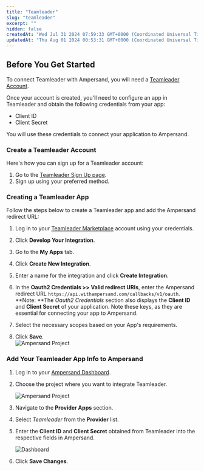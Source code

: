 ```yaml
---
title: "Teamleader"
slug: "teamleader"
excerpt: ""
hidden: false
createdAt: "Wed Jul 31 2024 07:59:33 GMT+0000 (Coordinated Universal Time)"
updatedAt: "Thu Aug 01 2024 00:53:31 GMT+0000 (Coordinated Universal Time)"
---
```

## Before You Get Started

To connect Teamleader with Ampersand, you will need a [Teamleader Account](https://www.teamleader.eu/).

Once your account is created, you'll need to configure an app in Teamleader and obtain the following credentials from your app:

- Client ID
- Client Secret

You will use these credentials to connect your application to Ampersand.

### Create a Teamleader Account

Here's how you can sign up for a Teamleader account:

1. Go to the [Teamleader Sign Up page](https://signup.focus.teamleader.eu/?_gl=1*9qfeak*_gcl_au*Mjc4MzM1MzY4LjE3MjI0MTA5MDU.).
2. Sign up using your preferred method.

### Creating a Teamleader App

Follow the steps below to create a Teamleader app and add the Ampersand redirect URL:

1. Log in to your [Teamleader Marketplace](https://marketplace.teamleader.eu/eu/en/build) account using your credentials.

2. Click **Develop Your Integration**.

3. Go to the **My Apps** tab.

4. Click **Create New Integration**.

5. Enter a name for the integration and click **Create Integration**.

6. In the **Oauth2 Credentials >> Valid redirect URIs**, enter the Ampersand redirect URL `https://api.withampersand.com/callbacks/v1/oauth`.  
   **Note: **The _Oauth2 Credentials_ section also displays the **Client ID** and **Client Secret** of your application. Note these keys, as they are essential for connecting your app to Ampersand.

7. Select the necessary scopes based on your App's requirements.

8. Click **Save**.  
   ![Ampersand Project](/images/provider-guides/baf288c-teamleader1.gif)

### Add Your Teamleader App Info to Ampersand

1. Log in to your [Ampersand Dashboard](https://dashboard.withampersand.com).

2. Choose the project where you want to integrate Teamleader.

   ![Ampersand Project](/images/provider-guides/dd47b7a-Ampersand.png)

3. Navigate to the **Provider Apps** section.

4. Select _Teamleader_ from the **Provider** list.

5. Enter the **Client ID** and **Client Secret** obtained from Teamleader into the respective fields in Ampersand.

   ![Dashboard](/images/provider-guides/e8a7d90-teamleader2.gif)

6. Click **Save Changes**.

